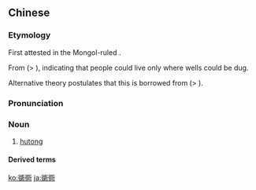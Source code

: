 ==Chinese==
{{zh-forms|s=胡同|t2=胡同}}

===Etymology===
First attested in the Mongol-ruled {{w|Yuan Dynasty}}.

From {{etyl|xng|zh}} {{m|xng|ᠬᠤᠳᠳᠤᠭ||water well}} (> {{cog|mn|худаг}}), indicating that people could live only where wells could be dug.

Alternative theory postulates that this is borrowed from {{der|zh|xng|ᠭᠤᠳᠤᠮ||corridor, passage, passageway}} (> {{cog|mn|гудам}}).

===Pronunciation===
{{zh-pron
|m=hútòng,tl=y,er=y
|c=wu4 tung4
|cat=n
}}

===Noun===
{{zh-noun}}

# [[hutong]] {{gloss|a narrow street, lane, or alley, most commonly in [[Beijing]]}}

====Derived terms====
{{zh-der|錦衚衕|血衚衕|花衚衕}}

{{zh-cat|Intermediate}}

[[ko:衚衕]]
[[ja:衚衕]]